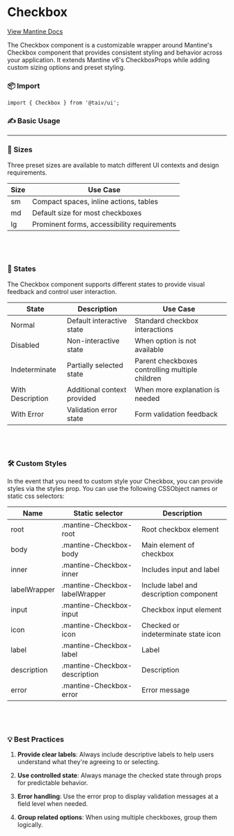 
<Meta of={CheckboxStories} />

# Checkbox

[View Mantine Docs](https://v6.mantine.dev/core/checkbox/)

The Checkbox component is a customizable wrapper around Mantine's Checkbox component that provides consistent styling and behavior across your application. It extends Mantine v6's CheckboxProps while adding custom sizing options and preset styling.

### 📦 Import

```tsx
import { Checkbox } from '@taiv/ui';
```

### ✍️ Basic Usage

<Canvas of={CheckboxStories.Default} />
<Controls of={CheckboxStories.Default} />

---

### 📐 Sizes

Three preset sizes are available to match different UI contexts and design requirements.

<Story of={CheckboxStories.Sizes} />

<table>
  <thead>
    <tr>
      <th>Size</th>
      <th>Use Case</th>
    </tr>
  </thead>
  <tbody>
    <tr>
      <td>sm</td>
      <td>Compact spaces, inline actions, tables</td>
    </tr>
    <tr>
      <td>md</td>
      <td>Default size for most checkboxes</td>
    </tr>
    <tr>
      <td>lg</td>
      <td>Prominent forms, accessibility requirements</td>
    </tr>
  </tbody>
</table>

## <br />

### 🔄 States

The Checkbox component supports different states to provide visual feedback and control user interaction.

<Story of={CheckboxStories.States} />

<table>
  <thead>
    <tr>
      <th>State</th>
      <th>Description</th>
      <th>Use Case</th>
    </tr>
  </thead>
  <tbody>
    <tr>
      <td>Normal</td>
      <td>Default interactive state</td>
      <td>Standard checkbox interactions</td>
    </tr>
    <tr>
      <td>Disabled</td>
      <td>Non-interactive state</td>
      <td>When option is not available</td>
    </tr>
    <tr>
      <td>Indeterminate</td>
      <td>Partially selected state</td>
      <td>Parent checkboxes controlling multiple children</td>
    </tr>
    <tr>
      <td>With Description</td>
      <td>Additional context provided</td>
      <td>When more explanation is needed</td>
    </tr>
    <tr>
      <td>With Error</td>
      <td>Validation error state</td>
      <td>Form validation feedback</td>
    </tr>
  </tbody>
</table>

## <br />

### 🛠️ Custom Styles

In the event that you need to custom style your Checkbox, you can provide styles via the styles prop. You can use the following CSSObject names or static css selectors:

<Story of={CheckboxStories.CustomStyles} />

<table>
  <thead>
    <tr>
      <th>Name</th>
      <th>Static selector</th>
      <th>Description</th>
    </tr>
  </thead>
  <tbody>
    <tr>
      <td>root</td>
      <td>.mantine-Checkbox-root</td>
      <td>Root checkbox element</td>
    </tr>
    <tr>
      <td>body</td>
      <td>.mantine-Checkbox-body</td>
      <td>Main element of checkbox</td>
    </tr>
    <tr>
      <td>inner</td>
      <td>.mantine-Checkbox-inner</td>
      <td>Includes input and label</td>
    </tr>
    <tr>
      <td>labelWrapper</td>
      <td>.mantine-Checkbox-labelWrapper</td>
      <td>Include label and description component</td>
    </tr>
    <tr>
      <td>input</td>
      <td>.mantine-Checkbox-input</td>
      <td>Checkbox input element</td>
    </tr>
    <tr>
      <td>icon</td>
      <td>.mantine-Checkbox-icon</td>
      <td>Checked or indeterminate state icon</td>
    </tr>
    <tr>
      <td>label</td>
      <td>.mantine-Checkbox-label</td>
      <td>Label</td>
    </tr>
    <tr>
      <td>description</td>
      <td>.mantine-Checkbox-description</td>
      <td>Description</td>
    </tr>
    <tr>
      <td>error</td>
      <td>.mantine-Checkbox-error</td>
      <td>Error message</td>
    </tr>
  </tbody>
</table>

## <br />

### 💡 Best Practices

1. **Provide clear labels**: Always include descriptive labels to help users understand what they're agreeing to or selecting.

2. **Use controlled state**: Always manage the checked state through props for predictable behavior.

3. **Error handling**: Use the error prop to display validation messages at a field level when needed.

4. **Group related options**: When using multiple checkboxes, group them logically.

